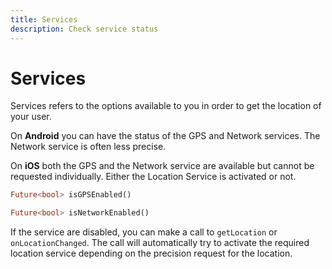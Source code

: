 ```yaml
---
title: Services
description: Check service status
---
```


# Services

Services refers to the options available to you in order to get the location of your user.

On **Android** you can have the status of the GPS and Network services.
The Network service is often less precise.

On **iOS** both the GPS and the Network service are available but cannot be requested individually. Either the Location Service is activated or not.

```dart
Future<bool> isGPSEnabled()
```

```dart
Future<bool> isNetworkEnabled()
```

If the service are disabled, you can make a call to `getLocation` or `onLocationChanged`.
The call will automatically try to activate the required location service depending on the precision request for the location.
